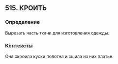 ## 515. КРОИТЬ
### Определение
Вырезать часть ткани для изготовления одежды.

### Контексты
Она скроила куски полотна и сшила из них платье.

